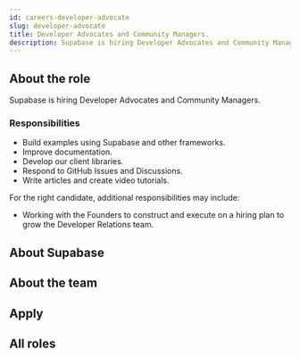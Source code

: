 ```yaml
---
id: careers-developer-advocate
slug: developer-advocate
title: Developer Advocates and Community Managers.
description: Supabase is hiring Developer Advocates and Community Managers
---
```



<Freeze />


## About the role

Supabase is hiring Developer Advocates and Community Managers.

### Responsibilities

- Build examples using Supabase and other frameworks.
- Improve documentation.
- Develop our client libraries.
- Respond to GitHub Issues and Discussions.
- Write articles and create video tutorials.

For the right candidate, additional responsibilities may include:

- Working with the Founders to construct and execute on a hiring plan to grow the Developer Relations team.


## About Supabase

<About/> 

## About the team

<Team/> 

## Apply

<Apply/> 

## All roles

<Roles/> 